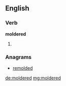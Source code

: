 ==English==

===Verb===
'''moldered'''

# {{past of|[[molder]]}}

===Anagrams===
* [[remolded#English|remolded]]

[[de:moldered]]
[[mg:moldered]]